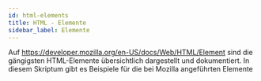 ---
id: html-elements
title: HTML - Elemente
sidebar_label: Elemente
---

Auf https://developer.mozilla.org/en-US/docs/Web/HTML/Element sind die gängigsten HTML-Elemente
übersichtlich dargestellt und dokumentiert. In diesem Skriptum gibt es Beispiele für die bei Mozilla angeführten
Elemente

